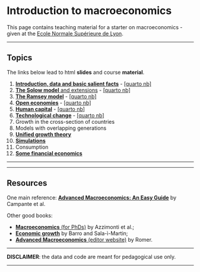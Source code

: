 <br/>  
<br/>  


Introduction to macroeconomics
================
This page contains teaching material for a starter on macroeconomics - given at the [Ecole Normale Supérieure de Lyon](https://www.ens-lyon.fr/en/). 

------------------------------------------------------------------------


Topics
----

The links below lead to html **slides** and course **material**.


01. <a href="files/macro/S01_intro.html" target="_blank">**Introduction, data and basic salient facts**</a> - <a href="files/macro/S01_intro.qmd" target="_blank">[quarto nb]</a>   
02. <a href="files/macro/S02_Solow.html" target="_blank">**The Solow model** and extensions</a> - <a href="files/macro/S02_Solow.qmd" target="_blank">[quarto nb]</a>    
03. <a href="files/macro/S03_Ramsey.html" target="_blank">**The Ramsey model**</a> - <a href="files/macro/S03_Ramsey.qmd" target="_blank">[quarto nb]</a>    
04. <a href="files/macro/S04_open.html" target="_blank">**Open economies**</a> - <a href="files/macro/S04_open.qmd" target="_blank">[quarto nb]</a>    
05. <a href="files/macro/S05_human_capital.html" target="_blank">**Human capital**</a> - <a href="files/macro/S05_human_capital.qmd" target="_blank">[quarto nb]</a>    
06. <a href="files/macro/S06_technology.html" target="_blank">**Technological change**</a> - <a href="files/macro/S06_technology.qmd" target="_blank">[quarto nb]</a>    
07. Growth in the cross-section of countries     
08. Models with overlapping generations     
09. <a href="files/macro/S7_unified_theory.html" target="_blank">**Unified growth theory**</a>      
10. <a href="files/macro/S8_Simulations.html" target="_blank">**Simulations**</a>       
11. Consumption
12. <a href="files/macro/S9_finance.html" target="_blank">**Some financial economics**</a>

---------


-----

Resources
----

One main reference: <a href="https://press.lse.ac.uk/site/books/m/10.31389/lsepress.ame/" target="_blank">**Advanced Macroeconomics: An Easy Guide**</a> by Campante et al.   

Other good books:

- <a href="https://phdmacrobook.org/downloads/" target="_blank">**Macroeconomics** (for PhDs)</a> by Azzimonti et al.;  
- <a href="http://piketty.pse.ens.fr/files/BarroSalaIMartin2004.pdf" target="_blank">**Economic growth**</a> by Barro and Sala-ì-Martin;    
- <a href="https://www.mheducation.com/highered/product/advanced-macroeconomics-romer/M9781260185218.html" target="_blank">**Advanced Macroeconomics** (editor website)</a> by Romer.




------------------------------------------------------------------------

**DISCLAIMER**: the data and code are meant for pedagogical use only. 

------------------------------------------------------------------------

